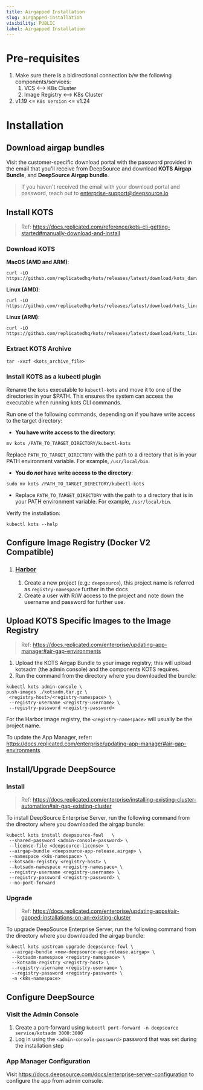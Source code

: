 ```yaml
---
title: Airgapped Installation
slug: airgapped-installation
visibility: PUBLIC
label: Airgapped Installation
---
```

# Pre-requisites

1. Make sure there is a bidirectional connection b/w the following components/services:
   1. VCS  \<—> K8s Cluster
   2. Image Registry \<—> K8s Cluster
2. v1.19 \<= `K8s Version` \<= v1.24

# Installation

## Download airgap bundles

Visit the customer-specific download portal with the password provided in the email that you'll receive from DeepSource and download **KOTS Airgap Bundle**, and **DeepSource Airgap bundle**.

> If you haven't received the email with your download portal and password, reach out to [enterprise-support@deepsource.io](mailto:enterprise-support@deepsource.io)

## Install KOTS

> Ref: <https://docs.replicated.com/reference/kots-cli-getting-started#manually-download-and-install>

### Download KOTS

**MacOS (AMD and ARM)**:

```
curl -LO https://github.com/replicatedhq/kots/releases/latest/download/kots_darwin_all.tar.gz
```

**Linux (AMD)**:

```
curl -LO https://github.com/replicatedhq/kots/releases/latest/download/kots_linux_amd64.tar.gz
```

**Linux (ARM)**:

```
curl -LO https://github.com/replicatedhq/kots/releases/latest/download/kots_linux_arm64.tar.gz
```

### Extract KOTS Archive

```
tar -xvzf <kots_archive_file>
```

### Install KOTS as a kubectl plugin

Rename the `kots` executable to `kubectl-kots`  and move it to one of the directories in your $PATH.  This ensures the system can access the executable when running kots CLI commands.

Run one of the following commands, depending on if you have write access to the target directory:

- **You have write access to the directory**:

```
mv kots /PATH_TO_TARGET_DIRECTORY/kubectl-kots
```

Replace `PATH_TO_TARGET_DIRECTORY` with the path to a directory that is in your PATH environment variable. For example, `/usr/local/bin`.

- **You do _not_ have write access to the directory**:

```
sudo mv kots /PATH_TO_TARGET_DIRECTORY/kubectl-kots
```

- Replace `PATH_TO_TARGET_DIRECTORY` with the path to a directory that is in your PATH environment variable. For example, `/usr/local/bin`.

Verify the installation:

```
kubectl kots --help
```

## Configure Image Registry (Docker V2 Compatible)

1. ### [Harbor](https://goharbor.io/)
   1. Create a new project (e.g.:  `deepsource`), this project name is referred as `registry-namespace` further in the docs
   2. Create a user with R/W access to the project and note down the username and password for further use.

## Upload KOTS Specific Images to the Image Registry

> Ref: <https://docs.replicated.com/enterprise/updating-app-manager#air-gap-environments>

1. Upload the KOTS Airgap Bundle to your image registry; this will upload kotsadm (the admin console) and the components KOTS requires.
2. Run the command from the directory where you downloaded the bundle:

```
kubectl kots admin-console \
push-images ./kotsadm.tar.gz \
 <registry-host>/<registry-namespace> \
 --registry-username <registry-username> \
 --registry-password <registry-password>
```

For the Harbor image registry, the `<registry-namespace>` will usually be the project name.

To update the App Manager, refer: <https://docs.replicated.com/enterprise/updating-app-manager#air-gap-environments>

## Install/Upgrade DeepSource

### Install

> Ref: <https://docs.replicated.com/enterprise/installing-existing-cluster-automation#air-gap-existing-cluster>

To install DeepSource Enterprise Server, run the following command from the directory where you downloaded the airgap bundle:

```
kubectl kots install deepsource-fowl   \
 --shared-password <admin-console-password> \
 --license-file <deepsource-license> \   
 --airgap-bundle <deepsource-app-release.airgap> \ 
 --namespace <k8s-namespace> \
 --kotsadm-registry <registry-host> \   
 --kotsadm-namespace <registry-namespace> \
 --registry-username <registry-username> \
 --registry-password <registry-password> \   
 --no-port-forward
```

### Upgrade

> Ref: <https://docs.replicated.com/enterprise/updating-apps#air-gapped-installations-on-an-existing-cluster>

To upgrade DeepSource Enterprise Server, run the following command from the directory where you downloaded the airgap bundle:

```
kubectl kots upstream upgrade deepsource-fowl \
  --airgap-bundle <new-deepsource-app-release.airgap> \
  --kotsadm-namespace <registry-namespace> \
  --kotsadm-registry <registry-host> \
  --registry-username <registry-username> \
  --registry-password <registry-password> \
  -n <k8s-namespace>
```

## Configure DeepSource

### Visit the Admin Console

1. Create a port-forward using `kubectl port-forward -n deepsource service/kotsadm 3000:3000`
2. Log in using the `<admin-console-password>`  password that was set during the installation step

### App Manager Configuration

Visit <https://docs.deepsource.com/docs/enterprise-server-configuration> to configure the app from admin console.
